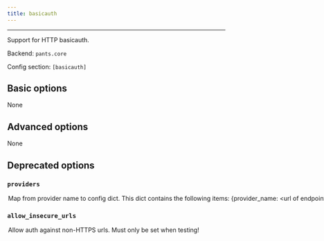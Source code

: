 ```yaml
---
title: basicauth
---
```



---

Support for HTTP basicauth.

Backend: <span className="color--primary">`pants.core`</span>

Config section: <span className="color--primary">`[basicauth]`</span>

<span className={styles.options}>

## Basic options

None

## Advanced options

None

## Deprecated options

### `providers`

<Option
  cli_repr={`--basicauth-providers="{'key1': val1, 'key2': val2, ...}"`}
  env_repr='PANTS_BASICAUTH_PROVIDERS'
  default_repr={`{}`}
  removal_version='2.1.0.dev0'
  removal_hint={'The option `--basicauth-provides` does not do anything and the `[basicauth]` subsystem will be removed.'}
>
Map from provider name to config dict. This dict contains the following items: &#123;provider_name: &lt;url of endpoint that accepts basic auth and sets a session cookie&gt;&#125;. For example, `{'prod': 'https://app.pantsbuild.org/auth'}`.
</Option>

### `allow_insecure_urls`

<Option
  cli_repr={`--[no-]basicauth-allow-insecure-urls`}
  env_repr="PANTS_BASICAUTH_ALLOW_INSECURE_URLS"
  default_repr={`False`}
  removal_version="2.1.0.dev0"
  removal_hint={
    "The option `--basicauth-allow-insecure-urls` does not do anything and the `[basicauth]` subsystem will be removed."
  }
>
  Allow auth against non-HTTPS urls. Must only be set when testing!
</Option>

</span>

